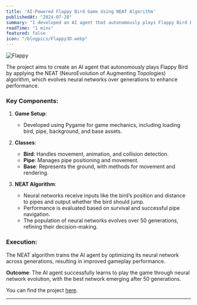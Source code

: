 ```yaml
---
title: 'AI-Powered Flappy Bird Game Using NEAT Algorithm'
publishedAt: "2024-07-28"
summary: "I developed an AI agent that autonomously plays Flappy Bird by applying the NEAT (NeuroEvolution of Augmenting Topologies) algorithm, which evolves neural networks over generations to enhance performance."
readTime: "1 mins"
featured: false
icon: "/blogpics/Flappy3D.webp"
---
```


![Flappy](/blogpics/Flappy3D.webp)


The project aims to create an AI agent that autonomously plays Flappy Bird by applying the NEAT (NeuroEvolution of Augmenting Topologies) algorithm, which evolves neural networks over generations to enhance performance.

### Key Components:

1. **Game Setup**: 
   - Developed using Pygame for game mechanics, including loading bird, pipe, background, and base assets.

2. **Classes**:
   - **Bird**: Handles movement, animation, and collision detection.
   - **Pipe**: Manages pipe positioning and movement.
   - **Base**: Represents the ground, with methods for movement and rendering.

3. **NEAT Algorithm**:
   - Neural networks receive inputs like the bird’s position and distance to pipes and output whether the bird should jump.
   - Performance is evaluated based on survival and successful pipe navigation.
   - The population of neural networks evolves over 50 generations, refining their decision-making.

### Execution:
The NEAT algorithm trains the AI agent by optimizing its neural network across generations, resulting in improved gameplay performance.

**Outcome**: The AI agent successfully learns to play the game through neural network evolution, with the best network emerging after 50 generations. 

You can find the project [here](https://github.com/sourish-ml/AI-Powered-Flappy-Bird-Game-Using-NEAT-Algorithm).



---
